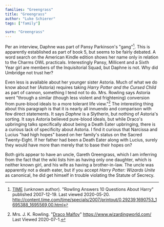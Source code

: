 ```yaml
---
families: "Greengrass"
title: "Greengrass"
author: "Luke Schierer"
tags: ["family"]

surn: "Greengrass"
---
```


Per an interview, Daphne was part of Pansy Parkinson's "gang"[^200520-1].  This
is apparently established as part of book 5, but seems to be fairly debated.  A
word search on the American Kindle edition shows her name only in relation to
the Charms OWL practicals.  Interestingly Pansy, Millicent and a Sixth Year girl
are members of the Inquisitorial Squad, but Daphne is not.  Why did Umbridge not
trust her?

Even less is available about her younger sister Astoria. Much of what we do know
about her (Astoria) requires taking _Harry Potter and the Cursed Child_ as part
of cannon, something I tend not to do.  Mrs. Rowling says Astoria went "through
a similar (though less violent and frightening) conversion from pure-blood
ideals to a more tolerant life view."[^200701-1] The interesting thing about
this paragraph is that it is nearly all innuendo and comparison with few direct
statements. It says *Daphne* is a Slytherin, but nothing of Astoria's sorting.
It says Astoria believed pure-blood ideals, but while Draco's upbringing talks
specifically about being a Death Eater upbringing, there is a curious lack of
specificity about Astoria. I find it curious that Narcissa and Lucius "had high
hopes" based on her family's status on the Sacred Twenty-Eight.  If her father
had been a Death Eater along with Lucius, surely they would have more than
merely that to base their hopes on?

Both girls appear to have an uncle, Gareth Greengrass, which I am inferring from
the fact that the wiki lists him as having only one daughter, which is neither
known girl, and his wife as having a brother-in-law.  The uncle was apparently
not a death eater, but if you accept _Harry Potter: Wizards Unite_ as
canonical, he did get himself in trouble violating the Statute of Secrecy.

[^200520-1]:  [TIME](http://time.com) (unknown author).  "Rowling Answers 10 Questions About Harry" published 2007-12-19.  Last viewed 2020-05-20.  <http://content.time.com/time/specials/2007/printout/0,29239,1690753_1695388_1695569,00.html>

[^200701-1]: Mrs. J. K. Rowling.
    "[Draco Malfoy](https://www.wizardingworld.com/writing-by-jk-rowling/draco-malfoy)"
    <https://www.wizardingworld.com/> Last Viewed 2020-07-1.


